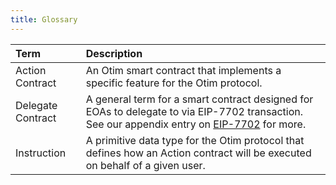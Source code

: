 ```yaml
---
title: Glossary
---
```


| Term              | Description                                                                                                                                                                   |
| :---------------- | :---------------------------------------------------------------------------------------------------------------------------------------------------------------------------- |
| Action Contract   | An Otim smart contract that implements a specific feature for the Otim protocol.                                                                                              |
| Delegate Contract | A general term for a smart contract designed for EOAs to delegate to via EIP-7702 transaction. See our appendix entry on [EIP-7702](../resources/appendix/EIP-7702) for more. |
| Instruction       | A primitive data type for the Otim protocol that defines how an Action contract will be executed on behalf of a given user.                                                   |
